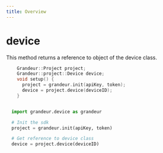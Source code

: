 ```yaml
---
title: Overview
---
```


# device

This method returns a reference to object of the device class.

<Tabs>

  <Item value="arduino" label="Arduino">

   
  ```cpp
      Grandeur::Project project;
      Grandeur::project::Device device;
      void setup() {
        project = grandeur.init(apiKey, token);
        device = project.device(deviceID);
      }

  ```
  </Item>

  <Item value="py" label="Py">

  ```py

    import grandeur.device as grandeur

    # Init the sdk
    project = grandeur.init(apiKey, token)

    # Get reference to device class
    device = project.device(deviceID)
  ```

  </Item>

</Tabs>









